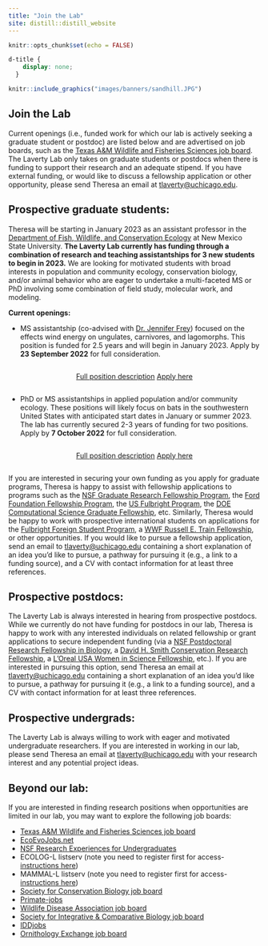```yaml
---
title: "Join the Lab"
site: distill::distill_website
---
```


```r
knitr::opts_chunk$set(echo = FALSE)
```

```css
d-title {
    display: none;
  }
```


```r
knitr::include_graphics("images/banners/sandhill.JPG")
```

<h2>Join the Lab</h2>
Current openings (i.e., funded work for which our lab is actively seeking a graduate student or postdoc) are listed below and are advertised on job boards, such as the [Texas A&M Wildlife and Fisheries Sciences job board](https://wfscjobs.tamu.edu/job-board/). The Laverty Lab only takes on graduate students or postdocs when there is funding to support their research and an adequate stipend. If you have external funding, or would like to discuss a fellowship application or other opportunity, please send Theresa an email at [tlaverty@uchicago.edu](mailto:tlaverty@uchicago.edu).​

## Prospective graduate students:

Theresa will be starting in January 2023 as an assistant professor in the [Department of Fish, Wildlife, and Conservation Ecology](https://fwce.nmsu.edu/) at New Mexico State University. **The Laverty Lab currently has funding through a combination of research and teaching assistantships for 3 new students to begin in 2023.** We are looking for motivated students with broad interests in population and community ecology, conservation biology, and/or animal behavior who are eager to undertake a multi-faceted MS or PhD involving some combination of field study, molecular work, and modeling. 

**Current openings:**  

  * MS assistantship (co-advised with [Dr. Jennifer Frey](https://fwce.nmsu.edu/faculty-staff/jennifer-frey.html)) focused on the effects wind energy on ungulates, carnivores, and lagomorphs. This position is funded for 2.5 years and will begin in January 2023. Apply by **23 September 2022** for full consideration. 
  
<center>
<div style="display: inline-block"><a href="attachments/openings/2023 Wind Energy Graduate assistantship.pdf" class="icon-link" target="_blank" rel="noopener"><i class="fa fa-file-pdf"></i> Full position description</a></div><div style="display: inline-block"><a href="https://airtable.com/shrHIGeKeR2P0vdSo" class="icon-link" target="_blank" rel="noopener"><i class=""></i> Apply here</a> 
</div>
</center>
  
  * PhD or MS assistantships in applied population and/or community ecology. These positions will likely focus on bats in the southwestern United States with anticipated start dates in January or summer 2023. The lab has currently secured 2-3 years of funding for two positions. Apply by **7 October 2022** for full consideration. 

<center>
<div style="display: inline-block"><a href="attachments/openings/2023 Wind Energy Graduate assistantship.pdf" class="icon-link" target="_blank" rel="noopener"><i class="fa fa-file-pdf"></i> Full position description</a></div><div style="display: inline-block"><a href="https://airtable.com/shrLmf8ZuZ4XPRN9w" class="icon-link" target="_blank" rel="noopener"><i class=""></i> Apply here</a> 
</div>
</center>
  
If you are interested in securing your own funding as you apply for graduate programs, Theresa is happy to assist with fellowship applications to programs such as the [NSF Graduate Research Fellowship Program](https://www.nsfgrfp.org/), the [Ford Foundation Fellowship Program](https://sites.nationalacademies.org/PGA/FordFellowships/index.htm), the [US Fulbright Program](https://us.fulbrightonline.org/), the [DOE Computational Science Graduate Fellowship](https://www.krellinst.org/csgf/), etc. Similarly, Theresa would be happy to work with prospective international students on applications for the [Fulbright Foreign Student Program](https://foreign.fulbrightonline.org/about/foreign-student-program), a [WWF Russell E. Train Fellowship](https://www.worldwildlife.org/projects/russell-e-train-fellowships), or other opportunities. If you would like to pursue a fellowship application, send an email to [tlaverty@uchicago.edu](mailto:tlaverty@uchicago.edu) containing a short explanation of an idea you'd like to pursue, a pathway for pursuing it (e.g., a link to a funding source), and a CV with contact information for at least three references.

## Prospective postdocs:

The Laverty Lab is always interested in hearing from prospective postdocs. While we currently do not have funding for postdocs in our lab, Theresa is happy to work with any interested individuals on related fellowship or grant applications to secure independent funding (via a [NSF Postdoctoral Research Fellowship in Biology](https://beta.nsf.gov/funding/opportunities/postdoctoral-research-fellowships-biology-prfb), a [David H. Smith Conservation Research Fellowship](https://conbio.org/mini-sites/smith-fellows), a [L’Oreal USA Women in Science Fellowship](https://www.loreal.com/en/usa/pages/group/fwis/), etc.). If you are interested in pursuing this option, send Theresa an email at [tlaverty@uchicago.edu](mailto:tlaverty@uchicago.edu) containing a short explanation of an idea you'd like to pursue, a pathway for pursuing it (e.g., a link to a funding source), and a CV with contact information for at least three references.

## Prospective undergrads:

The Laverty Lab is always willing to work with eager and motivated undergraduate researchers. If you are interested in working in our lab, please send Theresa an email at [tlaverty@uchicago.edu](mailto:tlaverty@uchicago.edu) with your research interest and any potential project ideas.

## Beyond our lab:

If you are interested in finding research positions when opportunities are limited in our lab, you may want to explore the following job boards:

- [Texas A&M Wildlife and Fisheries Sciences job board](https://wfscjobs.tamu.edu/job-board/)  
- [EcoEvoJobs.net](https://ecoevojobs.net/)  
- [NSF Research Experiences for Undergraduates](https://www.nsf.gov/crssprgm/reu/index.jsp)
- ECOLOG-L listserv (note you need to register first for access- [instructions here](https://halllab.asu.edu/how-to-join-the-ecolog-job-board/))
- MAMMAL-L listserv (note you need to register first for access- [instructions here](http://www.lsoft.com/scripts/wl.exe?SL1=MAMMAL-L&H=SI-LISTSERV.SI.EDU))
- [Society for Conservation Biology job board](https://careers.conbio.org/)
- [Primate-jobs](https://groups.google.com/a/g-groups.wisc.edu/g/primate-job)
- [Wildlife Disease Association job board](https://www.wildlifedisease.org/PersonifyEbusiness/Opportunities/Careers)
- [Society for Integrative & Comparative Biology job board](https://sicb.org/jobs-and-fellowships/)
- [IDDjobs](https://iddjobs.org/)
- [Ornithology Exchange job board](https://ornithologyexchange.org/jobs/board/)